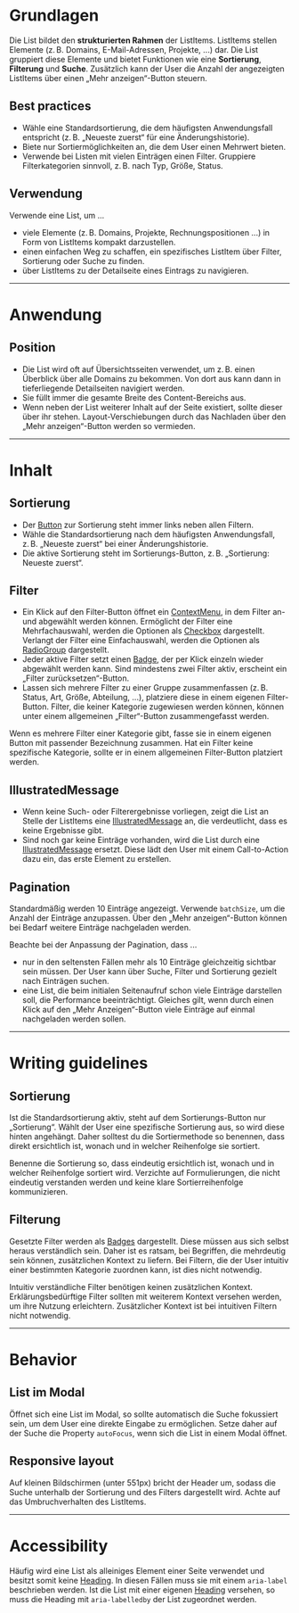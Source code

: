 # Grundlagen

Die List bildet den **strukturierten Rahmen** der ListItems. ListItems stellen
Elemente (z. B. Domains, E-Mail-Adressen, Projekte, ...) dar. Die List gruppiert
diese Elemente und bietet Funktionen wie eine **Sortierung**, **Filterung** und
**Suche**. Zusätzlich kann der User die Anzahl der angezeigten ListItems über
einen „Mehr anzeigen“-Button steuern.

## Best practices

- Wähle eine Standardsortierung, die dem häufigsten Anwendungsfall entspricht
  (z. B. „Neueste zuerst“ für eine Änderungshistorie).
- Biete nur Sortiermöglichkeiten an, die dem User einen Mehrwert bieten.
- Verwende bei Listen mit vielen Einträgen einen Filter. Gruppiere
  Filterkategorien sinnvoll, z. B. nach Typ, Größe, Status.

## Verwendung

Verwende eine List, um ...

- viele Elemente (z. B. Domains, Projekte, Rechnungspositionen ...) in Form von
  ListItems kompakt darzustellen.
- einen einfachen Weg zu schaffen, ein spezifisches ListItem über Filter,
  Sortierung oder Suche zu finden.
- über ListItems zu der Detailseite eines Eintrags zu navigieren.

---

# Anwendung

## Position

- Die List wird oft auf Übersichtsseiten verwendet, um z. B. einen Überblick
  über alle Domains zu bekommen. Von dort aus kann dann in tieferliegende
  Detailseiten navigiert werden.
- Sie füllt immer die gesamte Breite des Content-Bereichs aus.
- Wenn neben der List weiterer Inhalt auf der Seite existiert, sollte dieser
  über ihr stehen. Layout-Verschiebungen durch das Nachladen über den „Mehr
  anzeigen“-Button werden so vermieden.

---

# Inhalt

## Sortierung

- Der [Button](/03-components/actions/button/overview) zur Sortierung steht
  immer links neben allen Filtern.
- Wähle die Standardsortierung nach dem häufigsten Anwendungsfall, z. B.
  „Neueste zuerst“ bei einer Änderungshistorie.
- Die aktive Sortierung steht im Sortierungs-Button, z. B. „Sortierung: Neueste
  zuerst“.

## Filter

- Ein Klick auf den Filter-Button öffnet ein
  [ContextMenu](/03-components/actions/context-menu/overview), in dem Filter an-
  und abgewählt werden können. Ermöglicht der Filter eine Mehrfachauswahl,
  werden die Optionen als
  [Checkbox](/03-components/form-controls/checkbox/overview) dargestellt.
  Verlangt der Filter eine Einfachauswahl, werden die Optionen als
  [RadioGroup](/03-components/form-controls/radio-group/overview) dargestellt.
- Jeder aktive Filter setzt einen [Badge](/03-components/status/badge/overview),
  der per Klick einzeln wieder abgewählt werden kann. Sind mindestens zwei
  Filter aktiv, erscheint ein „Filter zurücksetzen“-Button.
- Lassen sich mehrere Filter zu einer Gruppe zusammenfassen (z. B. Status, Art,
  Größe, Abteilung, ...), platziere diese in einem eigenen Filter-Button.
  Filter, die keiner Kategorie zugewiesen werden können, können unter einem
  allgemeinen „Filter“-Button zusammengefasst werden.

<DoAndDont>
  <Do example="filterCategory">
    Wenn es mehrere Filter einer Kategorie gibt, fasse sie in einem eigenen
    Button mit passender Bezeichnung zusammen.
  </Do>
  <Do example="filterGeneralCategory">
    Hat ein Filter keine spezifische Kategorie, sollte er in einem allgemeinen
    Filter-Button platziert werden.
  </Do>
</DoAndDont>

## IllustratedMessage

- Wenn keine Such- oder Filterergebnisse vorliegen, zeigt die List an Stelle der
  ListItems eine
  [IllustratedMessage](/03-components/content/illustrated-message/overview) an,
  die verdeutlicht, dass es keine Ergebnisse gibt.
- Sind noch gar keine Einträge vorhanden, wird die List durch eine
  [IllustratedMessage](/03-components/content/illustrated-message/overview)
  ersetzt. Diese lädt den User mit einem Call-to-Action dazu ein, das erste
  Element zu erstellen.

## Pagination

Standardmäßig werden 10 Einträge angezeigt. Verwende `batchSize`, um die Anzahl
der Einträge anzupassen. Über den „Mehr anzeigen“-Button können bei Bedarf
weitere Einträge nachgeladen werden.

Beachte bei der Anpassung der Pagination, dass ...

- nur in den seltensten Fällen mehr als 10 Einträge gleichzeitig sichtbar sein
  müssen. Der User kann über Suche, Filter und Sortierung gezielt nach Einträgen
  suchen.
- eine List, die beim initialen Seitenaufruf schon viele Einträge darstellen
  soll, die Performance beeinträchtigt. Gleiches gilt, wenn durch einen Klick
  auf den „Mehr Anzeigen“-Button viele Einträge auf einmal nachgeladen werden
  sollen.

---

# Writing guidelines

## Sortierung

Ist die Standardsortierung aktiv, steht auf dem Sortierungs-Button nur
„Sortierung“. Wählt der User eine spezifische Sortierung aus, so wird diese
hinten angehängt. Daher solltest du die Sortiermethode so benennen, dass direkt
ersichtlich ist, wonach und in welcher Reihenfolge sie sortiert.

<DoAndDont>
  <Do example="sortingDo">
    Benenne die Sortierung so, dass eindeutig ersichtlich ist, wonach und in
    welcher Reihenfolge sortiert wird.
  </Do>
  <Dont example="sortingDont">
    Verzichte auf Formulierungen, die nicht eindeutig verstanden werden und
    keine klare Sortierreihenfolge kommunizieren.
  </Dont>
</DoAndDont>

## Filterung

Gesetzte Filter werden als [Badges](/03-components/status/badge/overview)
dargestellt. Diese müssen aus sich selbst heraus verständlich sein. Daher ist es
ratsam, bei Begriffen, die mehrdeutig sein können, zusätzlichen Kontext zu
liefern. Bei Filtern, die der User intuitiv einer bestimmten Kategorie zuordnen
kann, ist dies nicht notwendig.

<Do example="namingDo">
  Intuitiv verständliche Filter benötigen keinen zusätzlichen Kontext.
  Erklärungsbedürftige Filter sollten mit weiterem Kontext versehen werden, um
  ihre Nutzung erleichtern.
</Do>

<Dont example="namingDont">
  Zusätzlicher Kontext ist bei intuitiven Filtern nicht notwendig.
</Dont>

---

# Behavior

## List im Modal

Öffnet sich eine List im Modal, so sollte automatisch die Suche fokussiert sein,
um dem User eine direkte Eingabe zu ermöglichen. Setze daher auf der Suche die
Property `autoFocus`, wenn sich die List in einem Modal öffnet.

## Responsive layout

Auf kleinen Bildschirmen (unter 551px) bricht der Header um, sodass die Suche
unterhalb der Sortierung und des Filters dargestellt wird. Achte auf das
Umbruchverhalten des ListItems.

<Info heading="Mobile Variante" mobile example="mobile" />

---

# Accessibility

Häufig wird eine List als alleiniges Element einer Seite verwendet und besitzt
somit keine [Heading](/03-components/content/heading/overview). In diesen Fällen
muss sie mit einem `aria-label` beschrieben werden. Ist die List mit einer
eigenen [Heading](/03-components/content/heading/overview) versehen, so muss die
Heading mit `aria-labelledby` der List zugeordnet werden.
